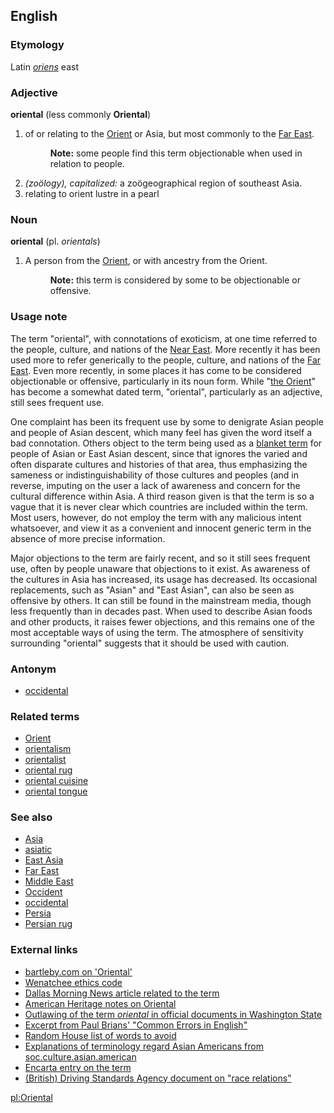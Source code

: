 == English ==
=== Etymology ===
Latin ''[[oriens]]'' east

=== Adjective ===
'''oriental''' (less commonly '''Oriental''')

# of or relating to the [[Orient]] or Asia, but most commonly to the [[Far East]].
#: '''Note:''' some people find this term objectionable when used in relation to people.
#''(zoölogy), capitalized:'' a zoögeographical region of southeast Asia.
#relating to orient lustre in a pearl

=== Noun ===
'''oriental''' (pl. ''orientals'')

# A person from the [[Orient]], or with ancestry from the Orient.
#: '''Note:''' this term is considered by some to be objectionable or offensive.

=== Usage note ===
The term "oriental", with connotations of exoticism, at one time referred to the people, culture, and nations of the [[Near East]].  More recently <!-- Note: time frames would be useful here) --> it has been used more to refer generically to the people, culture, and nations of the [[Far East]].  Even more recently, in some places it has come to be considered objectionable or offensive, particularly in its noun form.  While "[[Orient|the Orient]]" has become a somewhat dated term, "oriental", particularly as an adjective, still sees frequent use.

One complaint has been its frequent use by some to denigrate Asian people and people of Asian descent, which many feel has given the word itself a bad connotation.  Others object to the term being used as a [[blanket term]] for people of Asian or East Asian descent, since that ignores the varied and often disparate cultures and histories of that area, thus emphasizing the sameness or indistinguishability of those cultures and peoples (and in reverse, imputing on the user a lack of awareness and concern for the cultural difference within Asia.  A third reason given is that the term is so a vague that it is never clear which countries are included within the term.  Most users, however, do not employ the term with any malicious intent whatsoever, and view it as a convenient and innocent generic term in the absence of more precise information.

Major objections to the term are fairly recent, and so it still sees frequent use, often by people unaware that objections to it exist.  As awareness of the cultures in Asia has increased, its usage has decreased. Its occasional replacements, such as "Asian" and "East Asian", can also be seen as offensive by others.  It can still be found in the mainstream media, though less frequently than in decades past.  When used to describe Asian foods and other products, it raises fewer objections, and this remains one of the most acceptable ways of using the term.  The atmosphere of sensitivity surrounding "oriental" suggests that it should be used with caution.

===Antonym===
*[[occidental]]

=== Related terms ===
*[[Orient]]
*[[orientalism]]
*[[orientalist]]
*[[oriental rug]]
*[[oriental cuisine]]
*[[oriental tongue]]

=== See also ===
*[[Asia]]
*[[asiatic]]
*[[East Asia]]
*[[Far East]]
*[[Middle East]]
*[[Occident]]
*[[occidental]]
*[[Persia]]
*[[Persian rug]]

=== External links ===
*[http://www.bartleby.com/64/C006/055.html bartleby.com on 'Oriental']
*[http://www.wenworld.com/ethics/racial.php Wenatchee ethics code]
*[http://modelminority.com/article804.html Dallas Morning News article related to the term]
*[http://www.bartleby.com/61/91/O0119100.html American Heritage notes on Oriental]
*[http://www.starinfo.net.cn/english/news/cnews/12.htm Outlawing of the term ''oriental'' in official documents in Washington State]
*[http://www.wsu.edu:8080/~brians/errors/oriental.html Excerpt from Paul Brians' "Common Errors in English"]
*[http://www.randomhouse.com/words/language/avoid_guide.html Random House list of words to avoid]
*[http://www.lincolnu.edu/~diverse/pollock/asian/faq.htm Explanations of terminology regard Asian Americans from soc.culture.asian.american]
*[http://encarta.msn.com/dictionary_1861684868/Oriental.html Encarta entry on the term]
*[http://www.dsa.gov.uk/Documents/Equality_Diversity/ED_RRAA2000.pdf (British) Driving Standards Agency document on "race relations"]

[[pl:Oriental]]